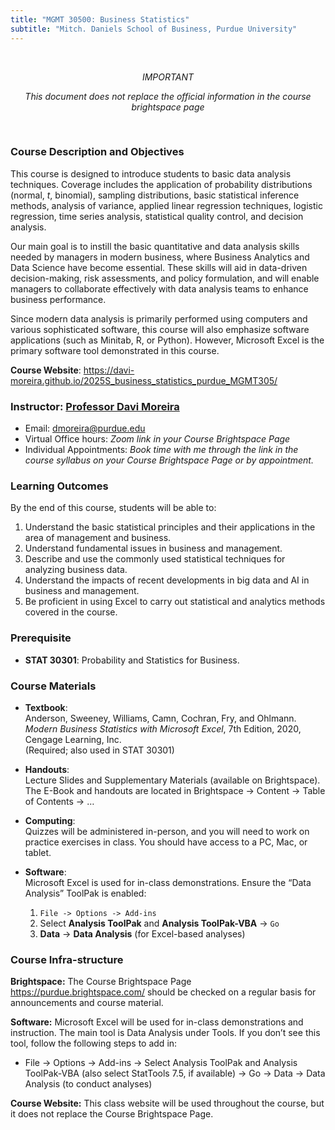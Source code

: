 ```yaml
---
title: "MGMT 30500: Business Statistics"
subtitle: "Mitch. Daniels School of Business, Purdue University"
---
```


<!--- # IMPORTANT REFERENCE: https://www.youtube.com/watch?v=uimdXPZc40I&list=PLkrJrLs7xfbXcEKhTCKRSr2VXH4yiBeXo&index=4 --->
<br>
<center>
_IMPORTANT_

_This document does not replace the official information in the course brightspace page_

</center>
<br>

### Course Description and Objectives

This course is designed to introduce students to basic data analysis techniques. Coverage includes the application of probability distributions (normal, $t$, binomial), sampling distributions, basic statistical inference methods, analysis of variance, applied linear regression techniques, logistic regression, time series analysis, statistical quality control, and decision analysis.

Our main goal is to instill the basic quantitative and data analysis skills needed by managers in modern business, where Business Analytics and Data Science have become essential. These skills will aid in data-driven decision-making, risk assessments, and policy formulation, and will enable managers to collaborate effectively with data analysis teams to enhance business performance.

Since modern data analysis is primarily performed using computers and various sophisticated software, this course will also emphasize software applications (such as Minitab, R, or Python). However, Microsoft Excel is the primary software tool demonstrated in this course.

**Course Website**: <https://davi-moreira.github.io/2025S_business_statistics_purdue_MGMT305/>{target="_blank"}

### Instructor: [Professor Davi Moreira](https://davi-moreira.github.io)

-   Email: [dmoreira\@purdue.edu](mailto:dmoreira@purdue.edu)
-   Virtual Office hours: _Zoom link in your Course Brightspace Page_
-   Individual Appointments: _Book time with me through the link in the course syllabus on your Course Brightspace Page or by appointment._

### Learning Outcomes

By the end of this course, students will be able to:

1. Understand the basic statistical principles and their applications in the area of management and business.  
2. Understand fundamental issues in business and management.  
3. Describe and use the commonly used statistical techniques for analyzing business data.  
4. Understand the impacts of recent developments in big data and AI in business and management.  
5. Be proficient in using Excel to carry out statistical and analytics methods covered in the course.  

### Prerequisite

- **STAT 30301**: Probability and Statistics for Business.

### Course Materials

- **Textbook**:  
  Anderson, Sweeney, Williams, Camn, Cochran, Fry, and Ohlmann.  
  *Modern Business Statistics with Microsoft Excel*, 7th Edition, 2020, Cengage Learning, Inc.  
  (Required; also used in STAT 30301)

- **Handouts**:  
  Lecture Slides and Supplementary Materials (available on Brightspace).  
  The E-Book and handouts are located in Brightspace → Content → Table of Contents → …

- **Computing**:  
  Quizzes will be administered in-person, and you will need to work on practice exercises in class. You should have access to a PC, Mac, or tablet.

- **Software**:  
  Microsoft Excel is used for in-class demonstrations. Ensure the “Data Analysis” ToolPak is enabled:  
  1. `File -> Options -> Add-ins`  
  2. Select **Analysis ToolPak** and **Analysis ToolPak-VBA** → `Go`  
  3. **Data** → **Data Analysis** (for Excel-based analyses)  

### Course Infra-structure

**Brightspace:** The Course Brightspace Page <https://purdue.brightspace.com/> should be checked on a regular basis for announcements and course material.

**Software:** Microsoft Excel will be used for in-class demonstrations and instruction. The main tool is Data Analysis under Tools.  If you don’t see this tool, follow the following steps to add in:

-  File -> Options -> Add-ins -> Select Analysis ToolPak and Analysis ToolPak-VBA (also select StatTools 7.5, if available) -> Go -> Data -> Data Analysis (to conduct analyses)

**Course Website:** This class website will be used throughout the course, but it does not replace the Course Brightspace Page.

